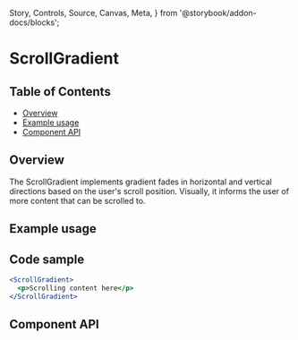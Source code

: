   Story,
  Controls,
  Source,
  Canvas,
  Meta,
} from '@storybook/addon-docs/blocks';

<Meta title="ScrollGradient" component={ScrollGradient} />

# ScrollGradient

## Table of Contents

- [Overview](#overview)
- [Example usage](#example-usage)
- [Component API](#component-api)

## Overview

The ScrollGradient implements gradient fades in horizontal and vertical
directions based on the user's scroll position. Visually, it informs the user of
more content that can be scrolled to.

## Example usage

<Canvas>
  <Story of={ScrollGradientStories.scrollGradientVertical} />
</Canvas>

## Code sample

```jsx
<ScrollGradient>
  <p>Scrolling content here</p>
</ScrollGradient>
```

## Component API

<Controls />
